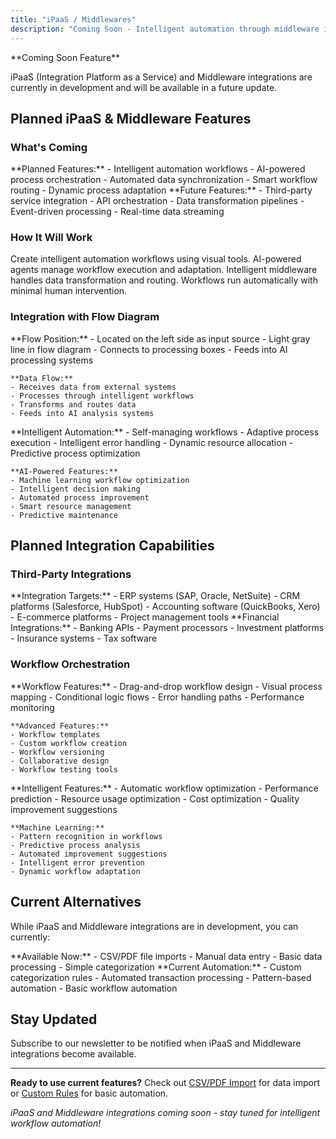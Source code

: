 ```yaml
---
title: "iPaaS / Middlewares"
description: "Coming Soon - Intelligent automation through middleware integrations and AI-powered workflow orchestration"
---
```


<Warning>
**Coming Soon Feature**

iPaaS (Integration Platform as a Service) and Middleware integrations are currently in development and will be available in a future update.
</Warning>

## Planned iPaaS & Middleware Features

### What's Coming

<CardGroup cols={2}>
  <Card title="Agentic Workflows" icon="workflow">
    **Planned Features:**
    - Intelligent automation workflows
    - AI-powered process orchestration
    - Automated data synchronization
    - Smart workflow routing
    - Dynamic process adaptation
  </Card>
  
  <Card title="Middleware Integration" icon="plug">
    **Future Features:**
    - Third-party service integration
    - API orchestration
    - Data transformation pipelines
    - Event-driven processing
    - Real-time data streaming
  </Card>
</CardGroup>

### How It Will Work

<Steps>
  <Step title="Workflow Design">
    Create intelligent automation workflows using visual tools.
  </Step>
  
  <Step title="AI Orchestration">
    AI-powered agents manage workflow execution and adaptation.
  </Step>
  
  <Step title="Middleware Processing">
    Intelligent middleware handles data transformation and routing.
  </Step>
  
  <Step title="Automated Execution">
    Workflows run automatically with minimal human intervention.
  </Step>
</Steps>

### Integration with Flow Diagram

<AccordionGroup>
  <Accordion title="Input Source Integration">
    **Flow Position:**
    - Located on the left side as input source
    - Light gray line in flow diagram
    - Connects to processing boxes
    - Feeds into AI processing systems
    
    **Data Flow:**
    - Receives data from external systems
    - Processes through intelligent workflows
    - Transforms and routes data
    - Feeds into AI analysis systems
  </Accordion>
  
  <Accordion title="Agentic Workflow Features">
    **Intelligent Automation:**
    - Self-managing workflows
    - Adaptive process execution
    - Intelligent error handling
    - Dynamic resource allocation
    - Predictive process optimization
    
    **AI-Powered Features:**
    - Machine learning workflow optimization
    - Intelligent decision making
    - Automated process improvement
    - Smart resource management
    - Predictive maintenance
  </Accordion>
</AccordionGroup>

## Planned Integration Capabilities

### Third-Party Integrations

<Columns cols={2}>
  <Card title="Business Systems" icon="building">
    **Integration Targets:**
    - ERP systems (SAP, Oracle, NetSuite)
    - CRM platforms (Salesforce, HubSpot)
    - Accounting software (QuickBooks, Xero)
    - E-commerce platforms
    - Project management tools
  </Card>
  
  <Card title="Financial Services" icon="bank">
    **Financial Integrations:**
    - Banking APIs
    - Payment processors
    - Investment platforms
    - Insurance systems
    - Tax software
  </Card>
</Columns>

### Workflow Orchestration

<AccordionGroup>
  <Accordion title="Visual Workflow Builder">
    **Workflow Features:**
    - Drag-and-drop workflow design
    - Visual process mapping
    - Conditional logic flows
    - Error handling paths
    - Performance monitoring
    
    **Advanced Features:**
    - Workflow templates
    - Custom workflow creation
    - Workflow versioning
    - Collaborative design
    - Workflow testing tools
  </Accordion>
  
  <Accordion title="AI-Powered Optimization">
    **Intelligent Features:**
    - Automatic workflow optimization
    - Performance prediction
    - Resource usage optimization
    - Cost optimization
    - Quality improvement suggestions
    
    **Machine Learning:**
    - Pattern recognition in workflows
    - Predictive process analysis
    - Automated improvement suggestions
    - Intelligent error prevention
    - Dynamic workflow adaptation
  </Accordion>
</AccordionGroup>

## Current Alternatives

While iPaaS and Middleware integrations are in development, you can currently:

<CardGroup cols={2}>
  <Card title="Manual Data Import" icon="upload">
    **Available Now:**
    - CSV/PDF file imports
    - Manual data entry
    - Basic data processing
    - Simple categorization
  </Card>
  
  <Card title="Custom Rules" icon="gear">
    **Current Automation:**
    - Custom categorization rules
    - Automated transaction processing
    - Pattern-based automation
    - Basic workflow automation
  </Card>
</CardGroup>

## Stay Updated

<Card title="Get Notified" icon="bell" href="https://ai2fin.com/newsletter" horizontal>
Subscribe to our newsletter to be notified when iPaaS and Middleware integrations become available.
</Card>

---

**Ready to use current features?** Check out [CSV/PDF Import](/data-sources/csv-imports) for data import or [Custom Rules](/features/custom-rules) for basic automation.

*iPaaS and Middleware integrations coming soon - stay tuned for intelligent workflow automation!*



